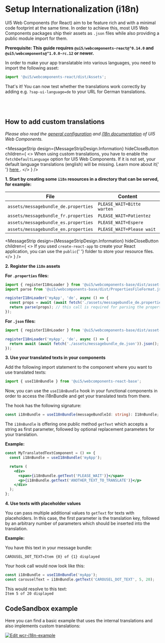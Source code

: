 
<Meta title="Internationalization" />

# Setup Internationalization (i18n)

UI5 Web Components (for React) aim to be feature rich and with a minimal code footprint at the same time.
In order to achieve this, most UI5 Web Components packages ship their assets as `.json` files while also providing a public module import for them.

**Prerequisite: This guide requires `@ui5/webcomponents-react@^0.14.0` and `@ui5/webcomponents@^1.0.0-rc.12` or newer.**

In order to make your app translatable into various languages, you need to import the following asset:

```js
import '@ui5/webcomponents-react/dist/Assets';
```

That's it! You can now test whether the translations work correctly by adding e.g. `?sap-ui-language=de` to your URL for German translations.

<br />
<br />

## How to add custom translations

_Please also read the [general configuration](https://sap.github.io/ui5-webcomponents/playground/advanced/configuration/) and [i18n documentation](https://sap.github.io/ui5-webcomponents/playground/advanced/using-i18n-for-apps/) of UI5 Web Components._

<MessageStrip
  design={MessageStripDesign.Information}
  hideCloseButton
  children={
    <>
      When using custom translations, you have to enable the <code>fetchDefaultLanguage</code> option for UI5 Web
      Components. If it is not set, your default language translations (english) will be missing. Learn more about it{' '}
      <a
        href="https://sap.github.io/ui5-webcomponents/playground/advanced/configuration/#fetchDefaultLanguage"
        target="_blank"
      >
        here
      </a>
      .
    </>
  }
/>

**1. Start by creating some `i18n` resources in a directory that can be served, for example:**

| File                                 | Content                    |
| ------------------------------------ | -------------------------- |
| `assets/messagebundle_de.properties` | `PLEASE_WAIT=Bitte warten` |
| `assets/messagebundle_fr.properties` | `PLEASE_WAIT=Patientez`    |
| `assets/messagebundle_es.properties` | `PLEASE_WAIT=Espere`       |
| `assets/messagebundle_en.properties` | `PLEASE_WAIT=Please wait`  |

<MessageStrip
  design={MessageStripDesign.Information}
  hideCloseButton
  children={
    <>
      If you used <code>create-react-app</code> to create your React application, you can use the <code>public</code>{' '}
      folder to store your resource files.
    </>
  }
/>

**2. Register the `i18n` assets**

**For `.properties` files:**

```js
import { registerI18nLoader } from '@ui5/webcomponents-base/dist/asset-registries/i18n.js';
import parse from '@ui5/webcomponents-base/dist/PropertiesFileFormat.js';

registerI18nLoader('myApp', 'de', async () => {
  const props = await (await fetch('./assets/messagebundle_de.properties')).text();
  return parse(props); // this call is required for parsing the properties text
});
```

**For `.json` files:**

```js
import { registerI18nLoader } from '@ui5/webcomponents-base/dist/asset-registries/i18n.js';

registerI18nLoader('myApp', 'de', async () => {
  return await (await fetch('./assets/messagebundle_de.json')).json();
});
```

<MessageStrip
  design={MessageStripDesign.Information}
  hideCloseButton
  children="This is just asset registration, no data will be fetched at that point."
/>

**3. Use your translated texts in your components**

Add the following import statement to the component where you want to use translated texts:

```js
import { useI18nBundle } from '@ui5/webcomponents-react-base';
```

Now, you can use the `useI18nBundle` hook in your functional components in order to access the i18nBundle and get your
translated texts from there.

The hook has the following signature:

```ts
const i18nBundle = useI18nBundle(messageBundleId: string): I18nBundle;
```

The `i18nBundle` is offering one public method `getText` which accepts a string as first parameter, followed by optional replacement parameters for your translation.

**Example:**

```jsx
const MyTranslatedTextComponent = () => {
  const i18nBundle = useI18nBundle('myApp');

  return (
    <div>
      <span>{i18nBundle.getText('PLEASE_WAIT')}</span>
      <p>{i18nBundle.getText('ANOTHER_TEXT_TO_TRANSLATE')}</p>
    </div>
  );
};
```

**4. Use texts with placeholder values**

You can pass multiple additional values to `getText` for texts with placeholders.
In this case, the first parameter is the translation key, followed by an arbitrary number of parameters which should be inserted into the translation.

**Example:**

You have this text in your message bundle:

```properties
CAROUSEL_DOT_TEXT=Item {0} of {1} displayed
```

Your hook call would now look like this:

```js
const i18nBundle = useI18nBundle('myApp');
const carouselText = i18nBundle.getText('CAROUSEL_DOT_TEXT', 5, 20);
```

This would resolve to this text:<br />
`Item 5 of 20 displayed`

## CodeSandbox example

Here you can find a basic example that uses the internal translations and also implements custom translations:

[![Edit wcr-i18n-example](https://codesandbox.io/static/img/play-codesandbox.svg)](https://codesandbox.io/s/wcr-i18n-example-74fgbm?fontsize=14&hidenavigation=1&theme=dark)

<Footer />
